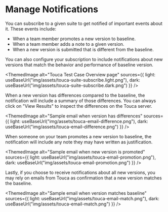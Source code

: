 
# Manage Notifications

You can subscribe to a given suite to get notified of important events about it.
These events include:

- When a team member promotes a new version to baseline.
- When a team member adds a note to a given version.
- When a new version is submitted that is different from the baseline.

You can also configure your subscription to include notifications about new
versions that match the behavior and performance of baseline version.

<ThemedImage
  alt="Touca Test Case Overview page"
  sources={{
    light: useBaseUrl("img/assets/touca-suite-subscribe.light.png"),
    dark: useBaseUrl("img/assets/touca-suite-subscribe.dark.png")
  }}
/>

When a new version has differences compared to the baseline, the notification
will include a summary of those differences. You can always click on "View
Results" to inspect the differences on the Touca server.

<ThemedImage
  alt="Sample email when version has differences"
  sources={{
    light: useBaseUrl("img/assets/touca-email-difference.png"),
    dark: useBaseUrl("img/assets/touca-email-difference.png")
  }}
/>

When someone on your team promotes a new version to baseline, the notification
will include any note they may have written as justification.

<ThemedImage
  alt="Sample email when new version is promoted"
  sources={{
    light: useBaseUrl("img/assets/touca-email-promotion.png"),
    dark: useBaseUrl("img/assets/touca-email-promotion.png")
  }}
/>

Lastly, if you choose to receive notifications about all new versions, you may
rely on emails from Touca as confirmation that a new version matches the
baseline.

<ThemedImage
  alt="Sample email when version matches baseline"
  sources={{
    light: useBaseUrl("img/assets/touca-email-match.png"),
    dark: useBaseUrl("img/assets/touca-email-match.png")
  }}
/>
